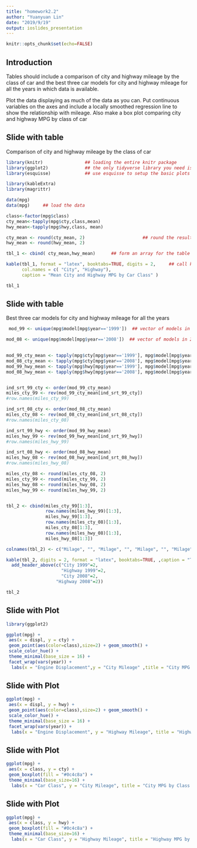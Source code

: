 ```yaml
---
title: "homework2.2"
author: "Yuanyuan Lin"
date: "2019/9/19"
output: ioslides_presentation
---
```


```r
knitr::opts_chunk$set(echo=FALSE)
```

## Introduction

Tables should include a comparison of city and highway mileage by the class of car and the best three car models for city and highway mileage for all the years in which data is available.  

Plot the data displaying as much of the data as you can. Put continuous variables on the axes and include a locally smoothed regression line to show the relationship with mileage.  Also make a box plot comparing city and highway MPG by class of car

## Slide with table{.smaller}
Comparison of city and highway mileage by the class of car
```r

library(knitr)                ## loading the entire knitr package
library(ggplot2)              ## the only tidyverse library you need is ggplot2
library(esquisse)             ## use esquisse to setup the basic plots

library(kableExtra)
library(magrittr)

data(mpg)
data(mpg)     ## load the data

class<-factor(mpg$class)
cty_mean<-tapply(mpg$cty,class,mean)
hwy_mean<-tapply(mpg$hwy,class, mean)

cty_mean <- round(cty_mean, 2)                      ## round the results to 2 decimal pla
hwy_mean <- round(hwy_mean, 2)

tbl_1 <- cbind( cty_mean,hwy_mean)      ## form an array for the table

kable(tbl_1, format = "latex", booktabs=TRUE, digits = 2,     ## call kable to make the table
      col.names = c( "City", "Highway"), 
      caption = "Mean City and Highway MPG by Car Class" )    

```

```r
tbl_1
```


## Slide with table{.smaller}
Best three car models for city and highway mileage for all the years

```r

 mod_99 <- unique(mpg$model[mpg$year=='1999'])  ## vector of models in 1999

mod_08 <- unique(mpg$model[mpg$year=='2008'])  ## vector of models in 2008
 

mod_99_cty_mean <- tapply(mpg$cty[mpg$year=='1999'], mpg$model[mpg$year=='1999'], mean) 
mod_08_cty_mean <- tapply(mpg$cty[mpg$year=='2008'], mpg$model[mpg$year=='2008'], mean) 
mod_99_hwy_mean <- tapply(mpg$hwy[mpg$year=='1999'], mpg$model[mpg$year=='1999'], mean) 
mod_08_hwy_mean <- tapply(mpg$hwy[mpg$year=='2008'], mpg$model[mpg$year=='2008'], mean) 


ind_srt_99_cty <- order(mod_99_cty_mean)
miles_cty_99 <- rev(mod_99_cty_mean[ind_srt_99_cty])
#row.names(miles_cty_99)

ind_srt_08_cty <- order(mod_08_cty_mean)
miles_cty_08 <- rev(mod_08_cty_mean[ind_srt_08_cty])
#row.names(miles_cty_08)

ind_srt_99_hwy <- order(mod_99_hwy_mean)
miles_hwy_99 <- rev(mod_99_hwy_mean[ind_srt_99_hwy])
#row.names(miles_hwy_99)

ind_srt_08_hwy <- order(mod_08_hwy_mean)
miles_hwy_08 <- rev(mod_08_hwy_mean[ind_srt_08_hwy])
#row.names(miles_hwy_08)

miles_cty_08 <- round(miles_cty_08, 2)
miles_cty_99 <- round(miles_cty_99, 2)
miles_hwy_08 <- round(miles_hwy_08, 2)
miles_hwy_99 <- round(miles_hwy_99, 2)


tbl_2 <- cbind(miles_cty_99[1:3],
               row.names(miles_hwy_99)[1:3],
               miles_hwy_99[1:3],
               row.names(miles_cty_08)[1:3],
               miles_cty_08[1:3],
               row.names(miles_hwy_08)[1:3],
               miles_hwy_08[1:3])

colnames(tbl_2) <- c("Milage", "", "Milage", "", "Milage", "", "Milage")

kable(tbl_2, digits = 2, format = "latex", booktabs=TRUE, ,caption = "Top 3 MPG Performing Cars: 1999, 2008") %>% kable_styling() %>%
  add_header_above(c("City 1999"=2, 
                     "Highway 1999"=2,
                     "City 2008"=2,
                   "Highway 2008"=2))

```

```r
tbl_2
```


## Slide with Plot
```r
library(ggplot2)

ggplot(mpg) +
 aes(x = displ, y = cty) +
 geom_point(aes(color=class),size=2) + geom_smooth() +
 scale_color_hue() +
 theme_minimal(base_size = 16) +
 facet_wrap(vars(year)) + 
  labs(x = "Engine Displacement",y = "City Mileage" ,title = "City MPG by Class of Car: 1999, 2008")
```

## Slide with Plot
```r
ggplot(mpg) +
 aes(x = displ, y = hwy) +
 geom_point(aes(color=class),size=2) + geom_smooth() +
 scale_color_hue() +
 theme_minimal(base_size = 16) +
 facet_wrap(vars(year)) + 
  labs(x = "Engine Displacement", y = "Highway Mileage", title = "Highway MPG by Class of Car: 1999, 2008")
```

## Slide with Plot
```r
ggplot(mpg) +
 aes(x = class, y = cty) +
 geom_boxplot(fill = "#0c4c8a") +
 theme_minimal(base_size=16) +
  labs(x = "Car Class", y = "City Mileage", title = "City MPG by Class of Car: 1999, 2008")
```

## Slide with Plot
```r

ggplot(mpg) +
 aes(x = class, y = hwy) +
 geom_boxplot(fill = "#0c4c8a") +
 theme_minimal(base_size=16) +
  labs(x = "Car Class", y = "Highway Mileage", title = "Highway MPG by Class of Car: 1999, 2008")
```